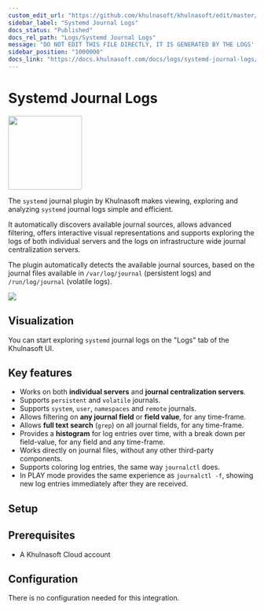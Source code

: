 ```yaml
---
custom_edit_url: "https://github.com/khulnasoft/khulnasoft/edit/master/integrations/logs/metadata.yaml"
sidebar_label: "Systemd Journal Logs"
docs_status: "Published"
docs_rel_path: "Logs/Systemd Journal Logs"
message: "DO NOT EDIT THIS FILE DIRECTLY, IT IS GENERATED BY THE LOGS' metadata.yaml FILE"
sidebar_position: "1000000"
docs_link: "https://docs.khulnasoft.com/docs/logs/systemd-journal-logs/systemd-journal-logs"
---
```



# Systemd Journal Logs


<img src="https://khulnasoft.com/img/khulnasoft.png" width="150"/>


The `systemd` journal plugin by Khulnasoft makes viewing, exploring and analyzing `systemd` journal logs simple and efficient.

It automatically discovers available journal sources, allows advanced filtering, offers interactive visual representations and supports exploring the logs of both individual servers and the logs on infrastructure wide journal centralization servers.

The plugin automatically detects the available journal sources, based on the journal files available in `/var/log/journal` (persistent logs) and `/run/log/journal` (volatile logs).


<img src="https://img.shields.io/badge/maintained%20by-Khulnasoft-%2300ab44" />

## Visualization

You can start exploring `systemd` journal logs on the "Logs" tab of the Khulnasoft UI.


## Key features

- Works on both **individual servers** and **journal centralization servers**.
- Supports `persistent` and `volatile` journals.
- Supports `system`, `user`, `namespaces` and `remote` journals.
- Allows filtering on **any journal field** or **field value**, for any time-frame.
- Allows **full text search** (`grep`) on all journal fields, for any time-frame.
- Provides a **histogram** for log entries over time, with a break down per field-value, for any field and any time-frame.
- Works directly on journal files, without any other third-party components.
- Supports coloring log entries, the same way `journalctl` does.
- In PLAY mode provides the same experience as `journalctl -f`, showing new log entries immediately after they are received.


## Setup

## Prerequisites

- A Khulnasoft Cloud account


## Configuration

There is no configuration needed for this integration.

